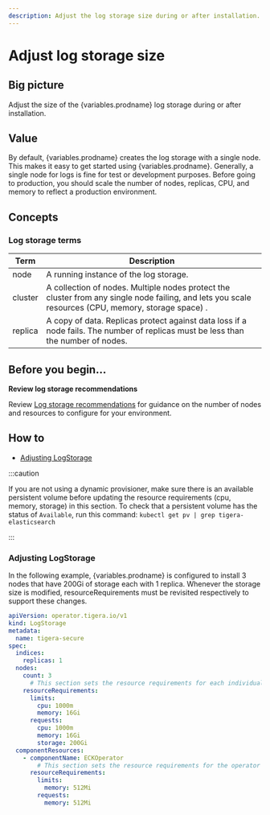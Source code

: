 ```yaml
---
description: Adjust the log storage size during or after installation.
---
```



# Adjust log storage size

## Big picture

Adjust the size of the {variables.prodname} log storage during or after installation.

## Value

By default, {variables.prodname} creates the log storage with a single node. This makes it easy to get started using {variables.prodname}.
Generally, a single node for logs is fine for test or development purposes. Before going to production, you should scale
the number of nodes, replicas, CPU, and memory to reflect a production environment.

## Concepts

### Log storage terms

| Term    | Description                                                                                                                                         |
| ------- | --------------------------------------------------------------------------------------------------------------------------------------------------- |
| node    | A running instance of the log storage.                                                                                                              |
| cluster | A collection of nodes. Multiple nodes protect the cluster from any single node failing, and lets you scale resources (CPU, memory, storage space) . |
| replica | A copy of data. Replicas protect against data loss if a node fails. The number of replicas must be less than the number of nodes.                   |

## Before you begin...

**Review log storage recommendations**

Review [Log storage recommendations](log-storage-recommendations.mdx) for guidance on the number of nodes and resources to configure for your environment.

## How to

- [Adjusting LogStorage](#adjusting-logstorage)

:::caution

If you are not using a dynamic provisioner, make sure there is an available persistent volume before updating the resource requirements (cpu, memory, storage) in this section. To check that a persistent volume has the status of `Available`, run this command: `kubectl get pv | grep tigera-elasticsearch`

:::

### Adjusting LogStorage

In the following example, {variables.prodname} is configured to install 3 nodes that have 200Gi of storage each with 1 replica. Whenever the storage size is modified, resourceRequirements must be revisited respectively to support these changes.

```yaml
apiVersion: operator.tigera.io/v1
kind: LogStorage
metadata:
  name: tigera-secure
spec:
  indices:
    replicas: 1
  nodes:
    count: 3
      # This section sets the resource requirements for each individual Elasticsearch node.
    resourceRequirements:
      limits:
        cpu: 1000m
        memory: 16Gi
      requests:
        cpu: 1000m
        memory: 16Gi
        storage: 200Gi
  componentResources:
    - componentName: ECKOperator
        # This section sets the resource requirements for the operator that bootstraps the Elasticsearch cluster.
      resourceRequirements:
        limits:
          memory: 512Mi
        requests:
          memory: 512Mi
```
